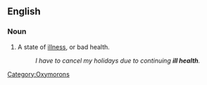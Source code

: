 ==English==

===Noun===
{{en-noun|sg=[[ill]] [[health]]|-}}

# {{idiom}} A state of [[illness]], or bad health. 
#:''I have to cancel my holidays due to continuing '''ill health'''.''

<!--I make this entry as idiomatic as the term is confusing for English L2 speakers, because "bad health" is expected. The coupling of "ill" + "health" is contradictory.-->

[[Category:Oxymorons]]